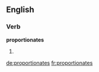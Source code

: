 ==English==

===Verb===
'''proportionates'''

# {{en-third-person singular of|proportionate}}

[[de:proportionates]]
[[fr:proportionates]]